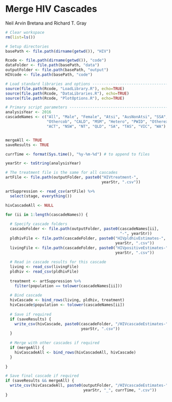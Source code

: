 Merge HIV Cascades
==================
  
Neil Arvin Bretana and Richard T. Gray

```r
# Clear workspace
rm(list=ls()) 

# Setup directories
basePath <- file.path(dirname(getwd()), "HIV")

Rcode <- file.path(dirname(getwd()), "code") 
dataFolder <- file.path(basePath, "data")
outputFolder <- file.path(basePath, "output")
HIVcode <- file.path(basePath, "code") 

# Load standard libraries and options -----------------------------------------
source(file.path(Rcode, "LoadLibrary.R"), echo=TRUE)
source(file.path(Rcode, "DataLibraries.R"), echo=TRUE)
source(file.path(Rcode, "PlotOptions.R"), echo=TRUE)

# Primary script parameters ---------------------------------------------------
analysisYear <- 2016
cascadeNames <- c("All", "Male", "Female", "Atsi", "AusNonAtsi", "SSA", "SEA",
                  "Othercob", "CALD", "MSM", "Hetero", "PWID", "Otherexp",
                  "ACT", "NSW", "NT", "QLD", "SA", "TAS", "VIC", "WA")


mergeAll <- TRUE
saveResults <- TRUE

currTime <- format(Sys.time(), "%y-%m-%d") # to append to files

```

```r

yearStr <- toString(analysisYear)

# The treatment file is the same for all cascades
artFile <- file.path(outputFolder, paste0("HIVtreatment-", 
                                          yearStr, ".csv"))

artSuppression <- read_csv(artFile) %>%
  select(stage, everything())

hivCascadeAll <- NULL

for (ii in 1:length(cascadeNames)) {
  
  # Specify cascade folders
  cascadeFolder <- file.path(outputFolder, paste0(cascadeNames[ii], 
                                                  "-", yearStr))
  pldhivFile <- file.path(cascadeFolder, paste0("HIVpldhivEstimates-",
                                                yearStr, ".csv"))
  livingFile <- file.path(cascadeFolder, paste0("HIVpositiveEstimates-",
                                                yearStr, ".csv"))
  
  # Read in cascade results for this cascade
  living <- read_csv(livingFile)
  pldhiv <- read_csv(pldhivFile)
  
  treatment <- artSuppression %>%
    filter(population == tolower(cascadeNames[ii])) 
  
  # Bind cascade
  hivCascade <- bind_rows(living, pldhiv, treatment)
  hivCascade$population <- tolower(cascadeNames[ii])
  
  # Save if required
  if (saveResults) {
    write_csv(hivCascade, paste0(cascadeFolder, "/HIVcascadeEstimates-",
                                 yearStr, ".csv"))
  }
  
  # Merge with other cascades if required
  if (mergeAll) {
    hivCascadeAll <- bind_rows(hivCascadeAll, hivCascade)
  }
  
}

# Save final cascade if required
if (saveResults && mergeAll) {
  write_csv(hivCascadeAll, paste0(outputFolder, "/HIVcascadeEstimates-",
                                  yearStr, "_", currTime, ".csv"))
}

```

